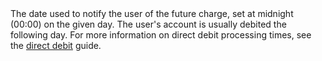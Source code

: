 <ResponseField name="ChargeDate" type="timestamp" >    
The date used to notify the user of the future charge, set at midnight (00:00) on the given day. The user's account is usually debited the following day. For more information on direct debit processing times, see the <a href="/guides/payment-methods/banking/direct-debit">direct debit</a> guide. 
</ResponseField>